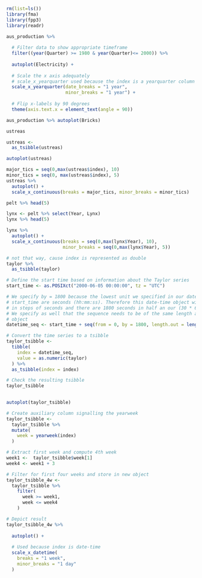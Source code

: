 
```r
rm(list=ls())
library(fma)
library(fpp3)
library(readr)

```

```r
aus_production %>%
  
  # Filter data to show appropriate timeframe
  filter((year(Quarter) >= 1980 & year(Quarter)<= 2000)) %>%
  
  autoplot(Electricity) + 
  
  # Scale the x axis adequately
  # scale_x_yearquarter used because the index is a yearquarter column
  scale_x_yearquarter(date_breaks = "1 year",
                      minor_breaks = "1 year") +
  
  # Flip x-labels by 90 degrees
  theme(axis.text.x = element_text(angle = 90))
```

```r
aus_production %>% autoplot(Bricks)
```

```r
ustreas
```

```r
ustreas <- 
  as_tsibble(ustreas)
```


```r
autoplot(ustreas)
```


```r
major_tics = seq(0,max(ustreas$index), 10)
minor_tics = seq(0, max(ustreas$index), 5)
ustreas %>%
  autoplot() +
  scale_x_continuous(breaks = major_tics, minor_breaks = minor_tics)
```

```r
pelt %>% head(5)
```

```r
lynx <- pelt %>% select(Year, Lynx)
lynx %>% head(5)
```

```r
lynx %>%
  autoplot() +
  scale_x_continuous(breaks = seq(0,max(lynx$Year), 10), 
                     minor_breaks = seq(0,max(lynx$Year), 5))
```

```r

# not that way, cause index is represented as double
taylor %>%
  as_tsibble(taylor)
```


```r
# Define the start time based on information about the Taylor series
start_time <- as.POSIXct("2000-06-05 00:00:00", tz = "UTC")

# We specify by = 1800 because the lowest unit we specified in our datetime object
# start_time are seconds (hh:mm:ss). Therefore this date-time object will increase
# in steps of seconds and there are 1800 seconds in half an our (30 * 60)
# We specify as well that the sequence needs to be of the same length as the taylor
# object
datetime_seq <- start_time + seq(from = 0, by = 1800, length.out = length(taylor))

# Convert the time series to a tsibble
taylor_tsibble <- 
  tibble(
    index = datetime_seq,
    value = as.numeric(taylor)
  ) %>%
  as_tsibble(index = index)

# Check the resulting tsibble
taylor_tsibble
  
```
```r
autoplot(taylor_tsibble)

```
```r
# Create auxiliary column signalling the yearweek
taylor_tsibble <- 
  taylor_tsibble %>% 
  mutate(
    week = yearweek(index)
  )

# Extract first week and compute 4th week
week1 <-  taylor_tsibble$week[1]
week4 <- week1 + 3

# Filter for first four weeks and store in new object
taylor_tsibble_4w <- 
  taylor_tsibble %>% 
    filter(
      week >= week1, 
      week <= week4
    )

# Depict result
taylor_tsibble_4w %>% 
  
  autoplot() + 
  
  # Used because index is date-time
  scale_x_datetime(
    breaks = "1 week",
    minor_breaks = "1 day"
  )
```


